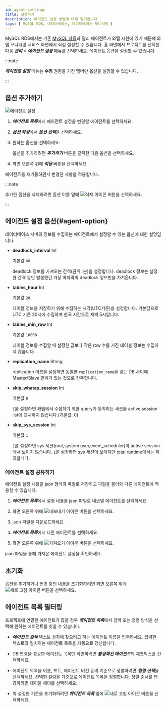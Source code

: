 ```yaml
---
id: agent-settings
title: 설정하기
description: 에이전트 설정 방법에 대해 알아봅니다.
tags: [ MySQL RDS, 데이터베이스, 데이터베이스 모니터링 ]
---
```


MySQL RDS에서는 기존 [MySQL 상품](../mysql/agent-settings)과 달리 에이전트가 와탭 자원에 있기 때문에 와탭 모니터링 서비스 화면에서 직접 설정할 수 있습니다. 홈 화면에서 프로젝트를 선택한 다음 ***관리*** > ***에이전트 설정*** 메뉴를 선택하세요. 에이전트 옵션을 설정할 수 있습니다.

:::note

***에이전트 설정*** 메뉴는 **수정** 권한을 가진 멤버만 옵션을 설정할 수 있습니다.

:::

## 옵션 추가하기

![에이전트 설정](/img/mysql-rds-agent-settings.png)

1. ***에이전트 목록***에서 에이전트 설정을 변경할 에이전트를 선택하세요.

1. ***옵션 작성***에서 ***옵션 선택***을 선택하세요.

1. 원하는 옵션을 선택하세요.

    옵션을 추가하려면 ***추가하기*** 버튼을 클릭한 다음 옵션을 선택하세요.

1. 화면 오른쪽 위에 ***적용*** 버튼을 선택하세요. 

에이전트를 재기동하면서 변경한 사항을 적용합니다.

:::note

추가한 옵션을 삭제하려면 옵션 이름 옆에 ![삭제 아이콘](/img/ico-trash.svg) 버튼을 선택하세요.

:::


## 에이전트 설정 옵션{#agent-option}

데이터베이스 서버의 정보를 수집하는 에이전트에서 설정할 수 있는 옵션에 대한 설명입니다. 

* **deadlock_interval** <span class='type'>Int</span>

  기본값 `60`

  deadlock 정보를 가져오는 간격(단위: 분)을 설정합니다. deadlock 정보는 설정한 간격 동안 발생했던 가장 마지막의 deadlock 정보만을 가져옵니다.

* **tables_hour** <span class='type'>Int</span>

  기본값 `20`

  테이블 정보를 저장하기 위해 수집하는 시각(UTC기준)을 설정합니다. 기본값으로 UTC 기준 20시에 수집하며 한국 시간으로 새벽 5시입니다.

* **tables_min_row** <span class='type'>Int</span>

  기본값 `10000`

  테이블 정보를 수집할 때 설정한 값보다 작은 row 수를 가진 테이블 정보는 수집하지 않습니다.

* **replication_name** <span class='type'>String</span>

  replication 이름을 설정하면 동일한 `replication_name`을 갖는 DB 사이에 Master/Slave 관계가 있는 것으로 간주합니다.

* **skip_whatap_session** <span class='type'>Int</span>

  기본값 `0`

  `1`을 설정하면 와탭에서 수집하기 위한 query가 동작하는 세션을 active session list에 표시하지 않습니다.(기본값: 0)

* **skip_sys_session** <span class='type'>Int</span>

  기본값 `1`

  `2`를 설정하면 sys 세션(root,system user,event_scheduler)이 active session에서 보이지 않습니다. `1`을 설정하면 sys 세션이 보이지만 total runtime에서는 제외합니다.

### 에이전트 설정 공유하기

에이전트 설정 내용을 json 형식의 파일로 저장하고 파일을 불러와 다른 에이전트에 적용할 수 있습니다.

1. ***에이전트 목록***에서 설정 내용을 json 파일로 내보낼 에이전트를 선택하세요.

1. 화면 오른쪽 위에 ![내보내기 아이콘](/img/ico-export.svg) 버튼을 선택하세요. 

1. json 파일을 다운로드하세요.

1. ***에이전트 목록***에서 다른 에이전트를 선택하세요. 

1. 화면 오른쪽 위에 ![가져오기 아이콘](/img/ico-import.svg) 버튼을 선택하세요.

json 파일을 통해 가져온 에이전트 설정을 확인하세요.


## 초기화

옵션을 추가하거나 변경 중인 내용을 초기화하려면 화면 오른쪽 위에 ![새로 고침 아이콘](/img/ico-refresh.svg) 버튼을 선택하세요.


## 에이전트 목록 필터링

프로젝트에 연결한 에이전트가 많을 경우 ***에이전트 목록***에서 검색 또는 정렬 방식을 선택해 원하는 에이전트를 찾을 수 있습니다.

* ***에이전트 검색*** 텍스트 상자에 찾으려고 하는 에이전트 이름을 입력하세요. 입력한 텍스트와 일치하는 에이전트 목록을 자동으로 갱신합니다.

* DB 연결을 성공한 에이전트 목록만 확인하려면 ***활성화된 에이전트***의 체크박스를 선택하세요. 

* 에이전트 목록을 이름, 포트, 에이전트 버전 등의 기준으로 정렬하려면 ***컬럼 선택***을 선택하세요. 선택한 컬럼을 기준으로 에이전트 목록을 정렬합니다. 정렬 순서를 변경하려면 테이블 헤더를 선택하세요.

* 위 설정한 기준을 초기화하려면 ***에이전트 목록*** 옆에 ![새로 고침 아이콘](/img/ico-refresh.svg) 버튼을 선택하세요.